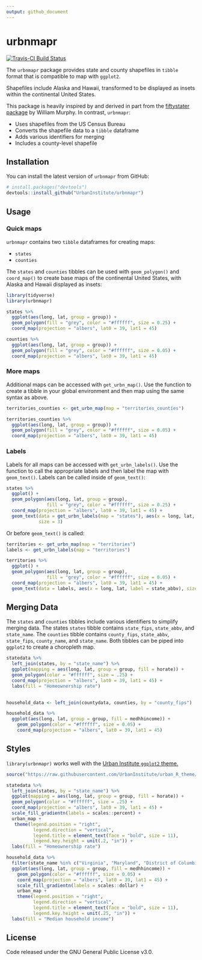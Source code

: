 ```yaml
---
output: github_document
---
```


<!-- README.md is generated from README.Rmd. Please edit that file -->

# urbnmapr

[![Travis-CI Build Status](https://travis-ci.org/UrbanInstitute/urbnmapr.svg?branch=master)](https://travis-ci.org/UrbanInstitute/urbnmapr)

The `urbnmapr` package provides state and county shapefiles in `tibble` format that is compatible to map with `ggplot2`.

Shapefiles include Alaska and Hawaii, transformed to be displayed as insets within the continental United States.

This package is heavily inspired by and derived in part from the [fiftystater package](https://cran.r-project.org/package=fiftystater) by William Murphy. In contrast, `urbnmapr`:

  - Uses shapefiles from the US Census Bureau
  - Converts the shapefile data to a `tibble` dataframe
  - Adds various identifiers for merging
  - Includes a county-level shapefile 

## Installation

You can install the latest version of `urbnmapr` from GitHub:

```r
# install.packages("devtools")
devtools::install_github("UrbanInstitute/urbnmapr")
```

## Usage

### Quick maps

`urbnmapr` contains two `tibble` dataframes for creating maps:

  - `states`
  - `counties`

The `states` and `counties` tibbles can be used with `geom_polygon()` and `coord_map()` to create base maps of the continental United States, with Alaska and Hawaii displayed as insets:

```r
library(tidyverse)
library(urbnmapr)

states %>%
  ggplot(aes(long, lat, group = group)) +
  geom_polygon(fill = "grey", color = "#ffffff", size = 0.25) +
  coord_map(projection = "albers", lat0 = 39, lat1 = 45)
```

```r
counties %>%
  ggplot(aes(long, lat, group = group)) +
  geom_polygon(fill = "grey", color = "#ffffff", size = 0.05) +
  coord_map(projection = "albers", lat0 = 39, lat1 = 45)
```

### More maps

Additional maps can be accessed with `get_urbn_map()`. Use the function to create a tibble in your global environment and then map using the same syntax as above. 

```r
territories_counties <- get_urbn_map(map = "territories_counties")

territories_counties %>%
  ggplot(aes(long, lat, group = group)) +
  geom_polygon(fill = "grey", color = "#ffffff", size = 0.05) +
  coord_map(projection = "albers", lat0 = 39, lat1 = 45)
```

### Labels

Labels for all maps can be accessed with `get_urbn_labels()`. Use the function to call the appropriate labels and then label the map with `geom_text()`. Labels can be called inside of `geom_text()`:

```r
states %>%
  ggplot() +
  geom_polygon(aes(long, lat, group = group), 
               fill = "grey", color = "#ffffff", size = 0.25) +
  coord_map(projection = "albers", lat0 = 39, lat1 = 45) +
  geom_text(data = get_urbn_labels(map = "states"), aes(x = long, lat, label = state_abbv), 
            size = 3)
```

Or before `geom_text()` is called:

```r
territories <- get_urbn_map(map = "territories")
labels <- get_urbn_labels(map = "territories")

territories %>%
  ggplot() +
  geom_polygon(aes(long, lat, group = group),
               fill = "grey", color = "#ffffff", size = 0.05) +
  coord_map(projection = "albers", lat0 = 39, lat1 = 45) +
  geom_text(data = labels, aes(x = long, lat, label = state_abbv), size = 3) 
```

## Merging Data

The `states` and `counties` tibbles include various identifiers to simplify merging data. The states `states` tibble contains `state_fips`, `state_abbv`, and `state_name`. The `counties` tibble contains `county_fips`, `state_abbv`, `state_fips`,  `county_name`, and `state_name`. Both tibbles can be piped into `ggplot2` to create a choropleth map.

```r
statedata %>% 
  left_join(states, by = "state_name") %>% 
  ggplot(mapping = aes(long, lat, group = group, fill = horate)) +
  geom_polygon(color = "#ffffff", size = .25) +
  coord_map(projection = "albers", lat0 = 39, lat1 = 45) +
  labs(fill = "Homeownership rate")
  
```


```r
household_data <- left_join(countydata, counties, by = "county_fips") 

household_data %>%
  ggplot(aes(long, lat, group = group, fill = medhhincome)) +
    geom_polygon(color = "#ffffff", size = 0.05) +
    coord_map(projection = "albers", lat0 = 39, lat1 = 45)
```

## Styles

`library(urbnmapr)` works well with the [Urban Institute `ggplot2` theme.](https://github.com/UrbanInstitute/urban_R_theme)

```r
source("https://raw.githubusercontent.com/UrbanInstitute/urban_R_theme/urban_R_theme_revamp/urban_theme.R")
```

```r

statedata %>% 
  left_join(states, by = "state_name") %>% 
  ggplot(mapping = aes(long, lat, group = group, fill = horate)) +
  geom_polygon(color = "#ffffff", size = .25) +
  coord_map(projection = "albers", lat0 = 39, lat1 = 45) +
  scale_fill_gradientn(labels = scales::percent) +
  urban_map +
   theme(legend.position = "right",
          legend.direction = "vertical",
          legend.title = element_text(face = "bold", size = 11),
          legend.key.height = unit(.2, "in")) +
  labs(fill = "Homeownership rate")

```

```r
household_data %>%
  filter(state_name %in% c("Virginia", "Maryland", "District of Columbia")) %>%
  ggplot(aes(long, lat, group = group, fill = medhhincome)) +
    geom_polygon(color = "#ffffff", size = 0.05) +
    coord_map(projection = "albers", lat0 = 39, lat1 = 45) +
    scale_fill_gradientn(labels = scales::dollar) +
    urban_map +
    theme(legend.position = "right",
          legend.direction = "vertical",
          legend.title = element_text(face = "bold", size = 11),
          legend.key.height = unit(.25, "in")) +
  labs(fill = "Median household income")
```

## License

Code released under the GNU General Public License v3.0.
